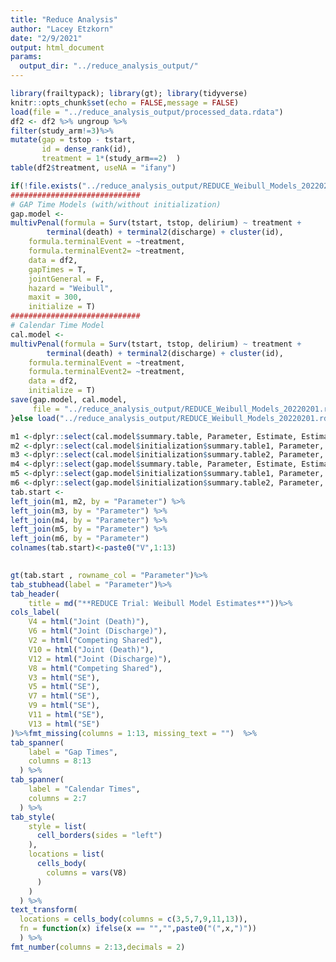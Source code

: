 ```yaml
---
title: "Reduce Analysis"
author: "Lacey Etzkorn"
date: "2/9/2021"
output: html_document
params: 
  output_dir: "../reduce_analysis_output/"
---
```


```r
library(frailtypack); library(gt); library(tidyverse)
knitr::opts_chunk$set(echo = FALSE,message = FALSE)
load(file = "../reduce_analysis_output/processed_data.rdata")
df2 <- df2 %>% ungroup %>%
filter(study_arm!=3)%>% 
mutate(gap = tstop - tstart,
       id = dense_rank(id),
       treatment = 1*(study_arm==2)  )
table(df2$treatment, useNA = "ifany")
```

```r
if(!file.exists("../reduce_analysis_output/REDUCE_Weibull_Models_20220201.rdata")){
#############################
# GAP Time Models (with/without initialization)
gap.model <-
multivPenal(formula = Surv(tstart, tstop, delirium) ~ treatment +
		terminal(death) + terminal2(discharge) + cluster(id),
	formula.terminalEvent = ~treatment,
	formula.terminalEvent2= ~treatment,
	data = df2,
	gapTimes = T,
	jointGeneral = F,
	hazard = "Weibull",
	maxit = 300, 
	initialize = T)
#############################
# Calendar Time Model
cal.model <-
multivPenal(formula = Surv(tstart, tstop, delirium) ~ treatment +
		terminal(death) + terminal2(discharge) + cluster(id),
	formula.terminalEvent = ~treatment,
	formula.terminalEvent2= ~treatment,
	data = df2, 
	initialize = T)
save(gap.model, cal.model,
     file = "../reduce_analysis_output/REDUCE_Weibull_Models_20220201.rdata")
}else load("../reduce_analysis_output/REDUCE_Weibull_Models_20220201.rdata")
```


```r
m1 <-dplyr::select(cal.model$summary.table, Parameter, Estimate, Estimate.SE)
m2 <-dplyr::select(cal.model$initialization$summary.table1, Parameter, Estimate, Estimate.SE)
m3 <-dplyr::select(cal.model$initialization$summary.table2, Parameter, Estimate, Estimate.SE)
m4 <-dplyr::select(gap.model$summary.table, Parameter, Estimate, Estimate.SE)
m5 <-dplyr::select(gap.model$initialization$summary.table1, Parameter, Estimate, Estimate.SE)
m6 <-dplyr::select(gap.model$initialization$summary.table2, Parameter, Estimate, Estimate.SE)
tab.start <- 
left_join(m1, m2, by = "Parameter") %>%
left_join(m3, by = "Parameter") %>%
left_join(m4, by = "Parameter") %>%
left_join(m5, by = "Parameter") %>%
left_join(m6, by = "Parameter")
colnames(tab.start)<-paste0("V",1:13)
	

gt(tab.start , rowname_col = "Parameter")%>%
tab_stubhead(label = "Parameter")%>%
tab_header(
    title = md("**REDUCE Trial: Weibull Model Estimates**"))%>%
cols_label(
    V4 = html("Joint (Death)"),
    V6 = html("Joint (Discharge)"),
    V2 = html("Competing Shared"),
    V10 = html("Joint (Death)"),
    V12 = html("Joint (Discharge)"),
    V8 = html("Competing Shared"),
    V3 = html("SE"),
    V5 = html("SE"),
    V7 = html("SE"),
    V9 = html("SE"),
    V11 = html("SE"),
    V13 = html("SE")
)%>%fmt_missing(columns = 1:13, missing_text = "")  %>%
tab_spanner(
    label = "Gap Times",
    columns = 8:13
  ) %>% 
tab_spanner(
    label = "Calendar Times",
    columns = 2:7
  ) %>%
tab_style(
    style = list(
      cell_borders(sides = "left")
    ),
    locations = list(
      cells_body(
        columns = vars(V8)
      )
    )
  ) %>% 
text_transform(
  locations = cells_body(columns = c(3,5,7,9,11,13)),
  fn = function(x) ifelse(x == "","",paste0("(",x,")"))
  ) %>%
fmt_number(columns = 2:13,decimals = 2)
```
